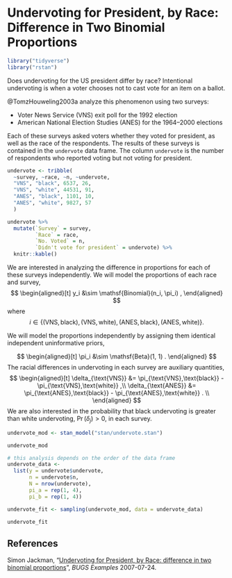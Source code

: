 # Undervoting for President, by Race: Difference in Two Binomial Proportions {#undervote}

```r
library("tidyverse")
library("rstan")
```

Does undervoting for the US president differ by race?
Intentional undervoting is when a voter chooses not to cast vote for
an item on a ballot.

@TomzHouweling2003a analyze this phenomenon using two surveys:

-   Voter News Service (VNS) exit poll for the 1992 election
-   American National Election Studies (ANES) for the 1964--2000 elections

Each of these surveys asked voters whether they voted for president, as well as the race of the respondents.
The results of these surveys is contained in the `undervote` data frame.
The column `undervote` is the number of respondents who reported voting but not voting for president.

```r
undervote <- tribble(
  ~survey, ~race, ~n, ~undervote,
  "VNS", "black", 6537, 26,
  "VNS", "white", 44531, 91,
  "ANES", "black", 1101, 10,
  "ANES", "white", 9827, 57
  )
```

```r
undervote %>%
  mutate(`Survey` = survey,
         `Race` = race,
         `No. Voted` = n,
         `Didn't vote for president` = undervote) %>%
  knitr::kable()
```

We are interested in analyzing the difference in proportions for each of these surveys independently.
We will model the proportions of each race and survey,
$$
\begin{aligned}[t]
y_i &\sim \mathsf{Binomial}(n_i, \pi_i) ,
\end{aligned}
$$
where
$$
i \in \{ (\text{VNS},\text{black}), (\text{VNS},\text{white}),  (\text{ANES},\text{black}),  (\text{ANES},\text{white}) \} .
$$

We will model the proportions independently by assigning them identical independent uninformative priors,

$$
\begin{aligned}[t]
\pi_i &\sim \mathsf{Beta}(1, 1) .
\end{aligned}
$$
The racial differences in undervoting in each survey are auxiliary quantities,
$$
\begin{aligned}[t]
\delta_{\text{VNS}} &= \pi_{\text{VNS},\text{black}} - \pi_{\text{VNS},\text{white}} ,\\
\delta_{\text{ANES}} &= \pi_{\text{ANES},\text{black}} - \pi_{\text{ANES},\text{white}} . \\
\end{aligned}
$$
We are also interested in the probability that black undervoting is greater than white undervoting, $\Pr(\delta_j) > 0$, in each survey.

```r
undervote_mod <- stan_model("stan/undervote.stan")
```
```r
undervote_mod
```

```r
# this analysis depends on the order of the data frame
undervote_data <-
  list(y = undervote$undervote,
       n = undervote$n,
       N = nrow(undervote),
       pi_a = rep(1, 4),
       pi_b = rep(1, 4))
```

```r
undervote_fit <- sampling(undervote_mod, data = undervote_data)
```
```r
undervote_fit
```

## References {-}

Simon Jackman, "[Undervoting for President, by Race: difference in two binomial proportions](https://web-beta.archive.org/web/20070724034102/http://jackman.stanford.edu:80/mcmc/undervote.odc)", *BUGS Examples* 2007-07-24.
